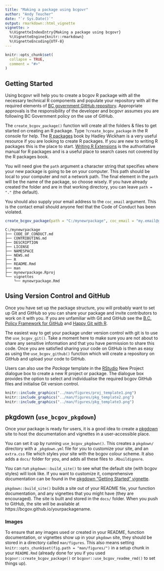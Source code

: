 ```yaml
---
title: "Making a package using bcgovr"
author: "Andy Teucher"
date: "`r Sys.Date()`"
output: rmarkdown::html_vignette
vignette: >
  %\VignetteIndexEntry{Making a package using bcgovr}
  %\VignetteEngine{knitr::rmarkdown}
  %\VignetteEncoding{UTF-8}
---
```


```r
knitr::opts_chunk$set(
  collapse = TRUE,
  comment = "#>"
)
```

## Getting Started

Using bcgovr will help you to create a bcgov R package with all the necessary technical R components and populate your repository with all the required elements of [BC government GitHub repository](https://github.com/bcgov/BC-Policy-Framework-For-GitHub). Appropriate approvals is the responsibility of the developer and bcgovr assumes you are following BC Government policy on the use of GitHub. 

The `create_bcgov_package()` function will create all the folders & files to get started on creating an R package. Type `?create_bcgov_package` in the R console for help. The [R packages](http://r-pkgs.had.co.nz/) book by Hadley Wickham is a very useful resource if you are looking to create R packages. If you are new to writing R packages this is the place to start. [Writing R Extensions](https://cran.r-project.org/doc/manuals/r-release/R-exts.html) is the authoritative manual for R packages and is a useful place to search cases not covered by the R packages book. 

You will need give the `path` argument a character string that specifies where your new package is going to be on your computer. This path should be local to your computer and not a network path. The final element in the `path` will be the name of the package, so choose wisely. If you have already created the folder and are in that
working directory, you can leave `path = "."` (the default).

You should also supply your email address to the `coc_email` argument. This is the 
contact email should anyone feel that the Code of Conduct has been violated.

```r
create_bcgov_package(path = "C:/mynewrpackage", coc_email = "my.email@gov.bc.ca") 
```

```
C:/mynewrpackage
├── CODE_OF_CONDUCT.md
├── CONTRIBUTING.md
├── DESCRIPTION
├── LICENSE
├── NAMESPACE
├── NEWS.md
├── R
├── README.Rmd
├── man
├── mynewrpackage.Rproj
└── vignettes
    └── mynewrpackage.Rmd
```

## Using Version Control and GitHub

Once you have set up the package structure, you will probably want to set up Git 
and GitHub so you can share your package and invite contributors to work on it with
you. If you are unfamiliar with Git and GitHub see the [B.C. Policy Framework for GitHub](https://github.com/bcgov/BC-Policy-Framework-For-GitHub/blob/master/BC-Gov-Org-HowTo/Cheatsheet.md) and [Happy Git with R](http://happygitwithr.com/).

The easiest way to get your package under version control with git is to use the `use_bcgov_git()`. Take a moment here to make sure you are not about to share any sensitive information and that you have permission to share this code. Once you are satisfied sharing your code on GitHub is then as easy as using the `use_bcgov_github()` function which will create a repository on GitHub and upload your code to GitHub. 

Users can also use the *Package* template in the [RStudio](https://www.rstudio.com/) New Project dialogue box to create a new R project or package. The dialogue box provides the option to select and individualise the required bcgov GitHub files and initialise Git version control.

```r
knitr::include_graphics("../man/figures/proj_template1.png") 
knitr::include_graphics("../man/figures/pkg_template2.png") 
knitr::include_graphics("../man/figures/pkg_template3.png") 
```

## pkgdown (`use_bcgov_pkgdown`)

Once your package is ready for users, it is a good idea to create a
[pkgdown](https://pkgdown.r-lib.org/) site to host the documentation and 
vignettes in a user-accessible place.

You can set it up by running `use_bcgov_pkgdown()`. This creates a `pkgdown/` 
directory with a `_pkgdown.yml` file for you to customize your site, and an 
`extra.css` file which styles your site with the bcgov colour scheme. It also adds a `docs/` folder for you, and adds all these files to `.Rbuildignore`.

You can run `pkgdown::build_site()` to see what the default site (with bcgov 
styles) will look like. If you want to customize it, comprehensive documentation 
can be found in the [pkgdown "Getting Started" vignette](https://pkgdown.r-lib.org/articles/pkgdown.html).

`pkgdown::build_site()` builds a site out of your README file, your function 
documentation, and any vignettes that you might have (they are encouraged). The 
site is built and stored in the `docs/` folder. When you push to GitHub, the
site will be available at https://bcgov.github.io/yourpackagename.

### Images

To ensure that any images used or created in your README, function documentation, 
or vignettes show up in your `pkgdown` site, they should be stored in a 
directory called `man/figures`. This also means setting 
`knitr::opts_chunk$set(fig.path = "man/figures/")` in a setup chunk in your 
`README.Rmd` (already done for you if you used `bcgovr::create_bcgov_package()` 
or `bcgovr::use_bcgov_readme_rmd()` to set things up).



